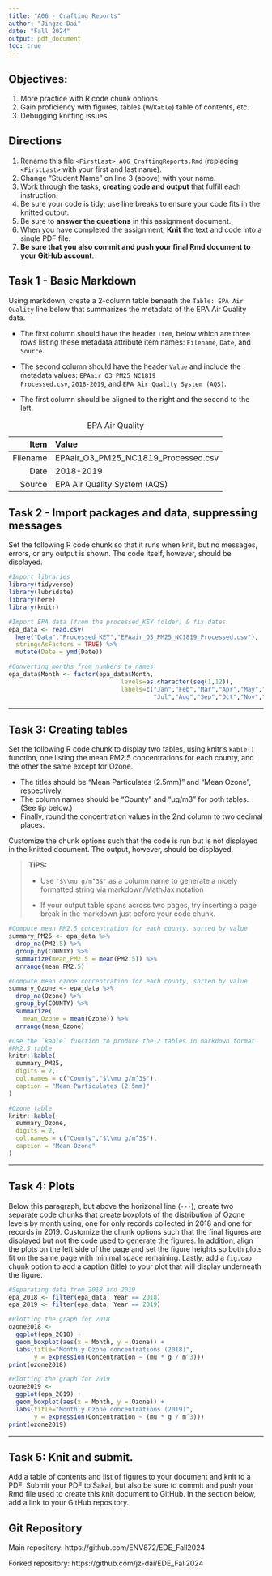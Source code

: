 ```yaml
---
title: "A06 - Crafting Reports"
author: "Jingze Dai"
date: "Fall 2024"
output: pdf_document
toc: true
---
```


\listoftables
\listoffigures

## Objectives:

1.  More practice with R code chunk options
2.  Gain proficiency with figures, tables (w/`Kable`) table of contents, etc.
3.  Debugging knitting issues

## Directions

1.  Rename this file `<FirstLast>_A06_CraftingReports.Rmd` (replacing `<FirstLast>` with your first and last name).
2.  Change "Student Name" on line 3 (above) with your name.
3.  Work through the tasks, **creating code and output** that fulfill each instruction.
4.  Be sure your code is tidy; use line breaks to ensure your code fits in the knitted output.
5.  Be sure to **answer the questions** in this assignment document.
6.  When you have completed the assignment, **Knit** the text and code into a single PDF file.
7.  **Be sure that you also commit and push your final Rmd document to your GitHub account**.

## Task 1 - Basic Markdown

Using markdown, create a 2-column table beneath the `Table: EPA Air Quality` line below that summarizes the metadata of the EPA Air Quality data.

- The first column should have the header `Item`, below which are three rows listing these metadata attribute item names: `Filename`, `Date`, and `Source`.

- The second column should have the header `Value` and include the metadata values: `EPAair_O3_PM25_NC1819_`  
`Processed.csv`, `2018-2019`, and `EPA Air Quality System (AQS)`.

- The first column should be aligned to the right and the second to the left.

Table: EPA Air Quality

| Item | Value |
|-------:|:------|
| Filename | EPAair_O3_PM25_NC1819_Processed.csv |
| Date | 2018-2019 |
| Source | EPA Air Quality System (AQS) | 


## Task 2 - Import packages and data, suppressing messages

Set the following R code chunk so that it runs when knit, but no messages, errors, or any output is shown. The code itself, however, should be displayed.

```r
#Import libraries
library(tidyverse)
library(lubridate)
library(here)
library(knitr)

#Import EPA data (from the processed_KEY folder) & fix dates
epa_data <- read.csv(
  here("Data","Processed_KEY","EPAair_O3_PM25_NC1819_Processed.csv"),
  stringsAsFactors = TRUE) %>% 
  mutate(Date = ymd(Date))
```

```r
#Converting months from numbers to names
epa_data$Month <- factor(epa_data$Month,
                               levels=as.character(seq(1,12)),
                               labels=c("Jan","Feb","Mar","Apr","May","Jun",
                                        "Jul","Aug","Sep","Oct","Nov","Dec"))
```

---

## Task 3: Creating tables

Set the following R code chunk to display two tables, using knitr's `kable()` function, one listing the mean PM2.5 concentrations for each county, and the other the same except for Ozone. 

-   The titles should be "Mean Particulates (2.5mm)" and "Mean Ozone", respectively. 
-   The column names should be "County" and "µg/m3" for both tables. (See tip below.)
-   Finally, round the concentration values in the 2nd column to two decimal places.

Customize the chunk options such that the code is run but is not displayed in the knitted document. The output, however, should be displayed.

> **TIPS:**
>
> -   Use `"$\\mu g/m^3$"` as a column name to generate a nicely formatted string via markdown/MathJax notation
>
> -   If your output table spans across two pages, try inserting a page break in the markdown just before your code chunk.

\newpage

```r
#Compute mean PM2.5 concentration for each county, sorted by value
summary_PM25 <- epa_data %>% 
  drop_na(PM2.5) %>% 
  group_by(COUNTY) %>% 
  summarize(mean_PM2.5 = mean(PM2.5)) %>% 
  arrange(mean_PM2.5)

#Compute mean ozone concentration for each county, sorted by value
summary_Ozone <- epa_data %>% 
  drop_na(Ozone) %>% 
  group_by(COUNTY) %>% 
  summarize(
    mean_Ozone = mean(Ozone)) %>% 
  arrange(mean_Ozone)

#Use the `kable` function to produce the 2 tables in markdown format
#PM2.5 table
knitr::kable(
  summary_PM25,
  digits = 2,
  col.names = c("County","$\\mu g/m^3$"),
  caption = "Mean Particulates (2.5mm)"
)

#Ozone table
knitr::kable(
  summary_Ozone,
  digits = 2,
  col.names = c("County","$\\mu g/m^3$"),
  caption = "Mean Ozone"
)
```

---


## Task 4: Plots

Below this paragraph, but above the horizonal line (`---`), create two separate code chunks that create boxplots of the distribution of Ozone levels by month using, one for only records collected in 2018 and one for records in 2019. Customize the chunk options such that the final figures are displayed but not the code used to generate the figures. In addition, align the plots on the left side of the page and set the figure heights so both plots fit on the same page with minimal space remaining. Lastly, add a `fig.cap` chunk option to add a caption (title) to your plot that will display underneath the figure.

```r
#Separating data from 2018 and 2019
epa_2018 <- filter(epa_data, Year == 2018)
epa_2019 <- filter(epa_data, Year == 2019)

#Plotting the graph for 2018
ozone2018 <-
  ggplot(epa_2018) +
  geom_boxplot(aes(x = Month, y = Ozone)) +
  labs(title="Monthly Ozone concentrations (2018)", 
       y = expression(Concentration ~ (mu * g / m^3)))
print(ozone2018)
```

```r
#Plotting the graph for 2019
ozone2019 <-
  ggplot(epa_2019) +
  geom_boxplot(aes(x = Month, y = Ozone)) +
  labs(title="Monthly Ozone concentrations (2019)", 
       y = expression(Concentration ~ (mu * g / m^3)))
print(ozone2019)
```

---

\newpage

## Task 5: Knit and submit.

Add a table of contents and list of figures to your document and knit to a PDF. Submit your PDF to Sakai, but also be sure to commit and push your Rmd file used to create this knit document to GitHub. In the section below, add a link to your GitHub repository.

## Git Repository

Main repository:
https://github.com/ENV872/EDE_Fall2024

Forked repository:
https://github.com/jz-dai/EDE_Fall2024
